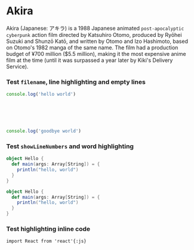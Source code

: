 # Akira

Akira (Japanese: アキラ) is a 1988 Japanese animated `post-apocalyptic cyberpunk` action film
directed by Katsuhiro Otomo, produced by Ryōhei Suzuki and Shunzō Katō, and written by Otomo
and Izo Hashimoto, based on Otomo's 1982 manga of the same name. The film had a production
budget of ¥700 million ($5.5 million), making it the most expensive anime film at the time
(until it was surpassed a year later by Kiki's Delivery Service).

### Test `filename`, line highlighting and empty lines

```js filename="test.js" {1}
console.log('hello world')






console.log('goodbye world')
```

### Test `showLineNumbers` and word highlighting

```scala showLineNumbers {2-4} /println/
object Hello {
  def main(args: Array[String]) = {
    println("hello, world")
  }
}

object Hello {
  def main(args: Array[String]) = {
    println("hello, world")
  }
}
```

### Test highlighting inline code

`import React from 'react'{:js}`
